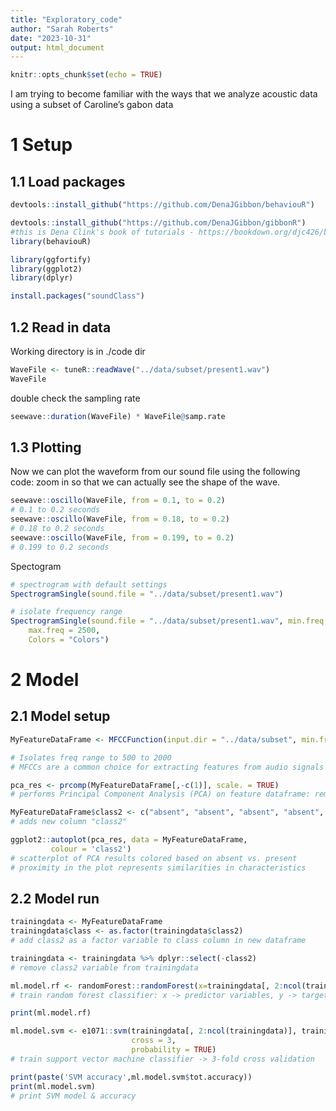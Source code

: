 ```yaml
---
title: "Exploratory_code"
author: "Sarah Roberts"
date: "2023-10-31"
output: html_document
---
```


```r
knitr::opts_chunk$set(echo = TRUE)
```

I am trying to become familiar with the ways that we analyze acoustic data using a subset of Caroline's gabon data

# 1 Setup

## 1.1 Load packages

```r
devtools::install_github("https://github.com/DenaJGibbon/behaviouR") 

devtools::install_github("https://github.com/DenaJGibbon/gibbonR")
#this is Dena Clink's book of tutorials - https://bookdown.org/djc426/behaviouR-R-package-tutorials/ 
library(behaviouR)

library(ggfortify)
library(ggplot2)
library(dplyr)

install.packages("soundClass")

```

## 1.2 Read in data

Working directory is in ./code dir

```r
WaveFile <- tuneR::readWave("../data/subset/present1.wav")
WaveFile
```

double check the sampling rate

```r
seewave::duration(WaveFile) * WaveFile@samp.rate
```

## 1.3 Plotting

Now we can plot the waveform from our sound file using the following code: zoom in so that we can actually see the shape of the wave.

```r
seewave::oscillo(WaveFile, from = 0.1, to = 0.2)
# 0.1 to 0.2 seconds
seewave::oscillo(WaveFile, from = 0.18, to = 0.2)
# 0.18 to 0.2 seconds
seewave::oscillo(WaveFile, from = 0.199, to = 0.2)
# 0.199 to 0.2 seconds
```

Spectogram

```r
# spectrogram with default settings
SpectrogramSingle(sound.file = "../data/subset/present1.wav")

# isolate frequency range
SpectrogramSingle(sound.file = "../data/subset/present1.wav", min.freq = 500, 
    max.freq = 2500,
    Colors = "Colors")
```

# 2 Model

## 2.1 Model setup

```r
MyFeatureDataFrame <- MFCCFunction(input.dir = "../data/subset", min.freq = 500,max.freq=2000)

# Isolates freq range to 500 to 2000
# MFCCs are a common choice for extracting features from audio signals
```

```r
pca_res <- prcomp(MyFeatureDataFrame[,-c(1)], scale. = TRUE)
# performs Principal Component Analysis (PCA) on feature dataframe: removes the first column (class), scales the variables to have a standard deviation of 1 before performing PCA

MyFeatureDataFrame$class2 <- c("absent", "absent", "absent", "absent", "absent", "present", "present", "present", "present", "present")
# adds new column "class2"

ggplot2::autoplot(pca_res, data = MyFeatureDataFrame,
         colour = 'class2')
# scatterplot of PCA results colored based on absent vs. present
# proximity in the plot represents similarities in characteristics
```

## 2.2 Model run

```r

trainingdata <- MyFeatureDataFrame
trainingdata$class <- as.factor(trainingdata$class2)
# add class2 as a factor variable to class column in new dataframe

trainingdata <- trainingdata %>% dplyr::select(-class2)
# remove class2 variable from trainingdata

ml.model.rf <- randomForest::randomForest(x=trainingdata[, 2:ncol(trainingdata)], y = trainingdata$class)
# train random forest classifier: x -> predictor variables, y -> target variable

print(ml.model.rf)

ml.model.svm <- e1071::svm(trainingdata[, 2:ncol(trainingdata)], trainingdata$class, kernel = "radial", 
                           cross = 3,
                           probability = TRUE)
# train support vector machine classifier -> 3-fold cross validation

print(paste('SVM accuracy',ml.model.svm$tot.accuracy))
print(ml.model.svm)
# print SVM model & accuracy
```
